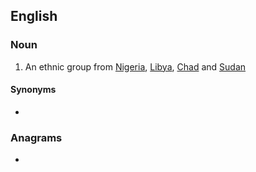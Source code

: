 ==English==

===Noun===
{{en-plural noun}}

# An ethnic group from [[Nigeria]], [[Libya]], [[Chad]] and [[Sudan]]

====Synonyms====
* {{l|en|Toubou}}

===Anagrams===
* {{anagrams|en|Aramburo}}